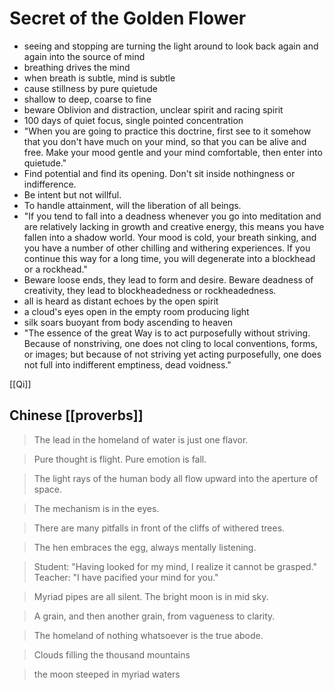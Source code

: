 # Secret of the Golden Flower

- seeing and stopping are turning the light around to look back again and again into the source of mind
- breathing drives the mind
- when breath is subtle, mind is subtle
- cause stillness by pure quietude
- shallow to deep, coarse to fine
- beware Oblivion and distraction, unclear spirit and racing spirit
- 100 days of quiet focus, single pointed concentration
- "When you are going to practice this doctrine, first see to it somehow that you don't have much on your mind, so that you can be alive and free. Make your mood gentle and your mind comfortable, then enter into quietude."
- Find potential and find its opening. Don't sit inside nothingness or indifference.
- Be intent but not willful.
- To handle attainment, will the liberation of all beings.
- "If you tend to fall into a deadness whenever you go into meditation and are relatively lacking in growth and creative energy, this means you have fallen into a shadow world. Your mood is cold, your breath sinking, and you have a number of other chilling and withering experiences. If you continue this way for a long time, you will degenerate into a blockhead or a rockhead."
- Beware loose ends, they lead to form and desire. Beware deadness of creativity, they lead to blockheadedness or rockheadedness.
- all is heard as distant echoes by the open spirit
- a cloud's eyes open in the empty room producing light
- silk soars buoyant from body ascending to heaven
- "The essence of the great Way is to act purposefully without striving. Because of nonstriving, one does not cling to local conventions, forms, or images; but because of not striving yet acting purposefully, one does not full into indifferent emptiness, dead voidness."

[[Qi]]

## Chinese [[proverbs]]

> The lead in the homeland of water is just one flavor.

> Pure thought is flight. Pure emotion is fall.

> The light rays of the human body all flow upward into the aperture of space.

> The mechanism is in the eyes.

> There are many pitfalls in front of the cliffs of withered trees.

> The hen embraces the egg, always mentally listening.

> Student: "Having looked for my mind, I realize it cannot be grasped."
> Teacher: "I have pacified your mind for you."

> Myriad pipes are all silent. The bright moon is in mid sky.

> A grain, and then another grain, from vagueness to clarity.

> The homeland of nothing whatsoever is the true abode.

> Clouds filling the thousand mountains

> the moon steeped in myriad waters